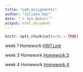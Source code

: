 ```yaml
---
title: "Lab.assignments"
author: "Juliana Dau"
date: "`r Sys.Date()`"
output: html_document
---
```


```r
knitr::opts_chunk$set(echo = TRUE)
```

week 1 Homework [HW1 Link](Hw1.html)

week 3 Homework [Homework 3](Homework-3.html)

week 4 Homework [Homework 4](Homework-4.html)

